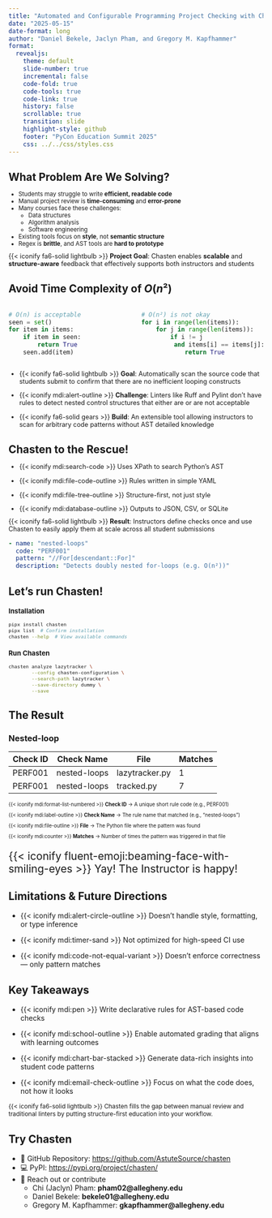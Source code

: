 ```yaml
---
title: "Automated and Configurable Programming Project Checking with Chasten" 
date: "2025-05-15"
date-format: long
author: "Daniel Bekele, Jaclyn Pham, and Gregory M. Kapfhammer"
format: 
  revealjs:
    theme: default
    slide-number: true
    incremental: false 
    code-fold: true
    code-tools: true
    code-link: true
    history: false
    scrollable: true
    transition: slide
    highlight-style: github
    footer: "PyCon Education Summit 2025"
    css: ../../css/styles.css
---
```


## What Problem Are We Solving?

::: {.incremental style="font-size: 0.825em; margin-top: -0.25em;"}

- Students may struggle to write **efficient, readable code**
- Manual project review is **time-consuming** and **error-prone**
- Many courses face these challenges:
  - Data structures
  - Algorithm analysis
  - Software engineering
- Existing tools focus on **style**, not **semantic structure**
- Regex is **brittle**, and AST tools are **hard to prototype**

:::

::: {.fragment .fade style="margin-top: -0.25em; font-size: 0.9em;"}

{{< iconify fa6-solid lightbulb >}} **Project Goal**: Chasten enables
**scalable** and **structure-aware** feedback that effectively supports both
instructors and students

:::

## Avoid Time Complexity of $O(n²)$

::: {.columns}
::: {.column width="50%"}

```python
# O(n) is acceptable
seen = set()
for item in items:
    if item in seen:
        return True
    seen.add(item)
```
:::

::: {.column width="50%"}

```python
# O(n²) is not okay
for i in range(len(items)):
    for j in range(len(items)):
        if i != j 
         and items[i] == items[j]:
            return True
```
:::

:::

::: {.incremental .fade style="font-size: 0.9em; margin-top: 0.25em;"}

- {{< iconify fa6-solid lightbulb >}} **Goal**: Automatically scan the source
code that students submit to confirm that there are no inefficient looping
constructs

- {{< iconify mdi:alert-outline >}} **Challenge**: Linters like Ruff and Pylint
don't have rules to detect nested control structures that either are or are not
acceptable

- {{< iconify fa6-solid gears >}} **Build**: An extensible tool allowing
instructors to scan for arbitrary code patterns without AST detailed knowledge

:::

## Chasten to the Rescue!

::: {.incremental style="font-size: 0.9em; margin-top: -0.25em;"}

- {{< iconify mdi:search-code >}} Uses XPath to search Python's AST

- {{< iconify mdi:file-code-outline >}} Rules written in simple YAML

- {{< iconify mdi:file-tree-outline >}} Structure-first, not just style

- {{< iconify mdi:database-outline >}} Outputs to JSON, CSV, or SQLite

:::

::: {.fragment .fade style="font-size: 0.9em; margin-top: -0.25em; margin-bottom: 0.45em;"}

{{< iconify fa6-solid lightbulb >}} **Result**: Instructors define checks once
and use Chasten to easily apply them at scale across all student submissions

:::

:::fragment

```yaml
- name: "nested-loops"
  code: "PERF001"
  pattern: "//For[descendant::For]"
  description: "Detects doubly nested for-loops (e.g. O(n²))"

```
:::

## Let's run Chasten!
::: {.fragment .fade style="font-size: 0.8em;"}
### Installation
```bash
pipx install chasten
pipx list  # Confirm installation
chasten --help  # View available commands
```
:::

::: {.fragment .fade style="font-size: 0.8em;"}
### Run Chasten
```bash
chasten analyze lazytracker \
        --config chasten-configuration \
        --search-path lazytracker \
        --save-directory dummy \
        --save
```
:::


## The Result

::: {.fragment .fade style="font-size: 1em;"}
### Nested-loop
| Check ID | Check Name     | File           | Matches |
|----------|----------------|----------------|---------|
| PERF001  | nested-loops   | lazytracker.py | 1       |
| PERF001  | nested-loops   | tracked.py     | 7       |
:::

::: {.fragment .fade style="font-size: 0.7em; margin-top: 1em;"}
{{< iconify mdi:format-list-numbered >}} **Check ID** → A unique short rule code (e.g., PERF001)
:::

::: {.fragment .fade style="font-size: 0.7em;"}
{{< iconify mdi:label-outline >}} **Check Name** → The rule name that matched (e.g., "nested-loops")
:::

::: {.fragment .fade style="font-size: 0.7em;"}
{{< iconify mdi:file-outline >}} **File** → The Python file where the pattern was found
:::

::: {.fragment .fade-down style="font-size: 0.7em;"}
{{< iconify mdi:counter >}} **Matches** → Number of times the pattern was triggered in that file
:::

::: {.fragment .fade style="font-size: 1.5em; margin-top: 0.5em;"}
{{< iconify fluent-emoji:beaming-face-with-smiling-eyes >}}
Yay! The Instructor is happy!
:::

## Limitations & Future Directions
::: {.incremental}

- {{< iconify mdi:alert-circle-outline >}} Doesn’t handle style, formatting, or type inference

- {{< iconify mdi:timer-sand >}} Not optimized for high-speed CI use

- {{< iconify mdi:code-not-equal-variant >}} Doesn't enforce correctness — only pattern matches

:::

## Key Takeaways
::: {.incremental}

- {{< iconify mdi:pen >}} Write declarative rules for AST-based code checks

- {{< iconify mdi:school-outline >}} Enable automated grading that aligns with learning outcomes

- {{< iconify mdi:chart-bar-stacked >}} Generate data-rich insights into student code patterns

- {{< iconify mdi:email-check-outline >}} Focus on what the code does, not how it looks

:::

::: {.fragment .fade .boxed-content style="font-size: 0.85em;"}
{{< iconify fa6-solid lightbulb >}} Chasten fills the gap between manual review and traditional linters by putting structure-first education into your workflow.
:::

## Try Chasten
- 🔗 GitHub Repository: [https://github.com/AstuteSource/chasten](https://github.com/AstuteSource/chasten)
- 💻 PyPI: [https://pypi.org/project/chasten/](https://pypi.org/project/chasten/)
- 🤝 Reach out or contribute 
  - Chi (Jaclyn) Pham: **pham02@allegheny.edu** 
  - Daniel Bekele: **bekele01@allegheny.edu** 
  - Gregory M. Kapfhammer: **gkapfhammer@allegheny.edu**


